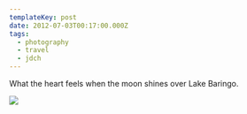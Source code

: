 ```yaml
---
templateKey: post
date: 2012-07-03T00:17:00.000Z
tags:
  - photography
  - travel
  - jdch
---
```

What the heart feels when the moon shines over Lake Baringo.

![](../../assets/photos/20120703-IMG_9198.jpg)